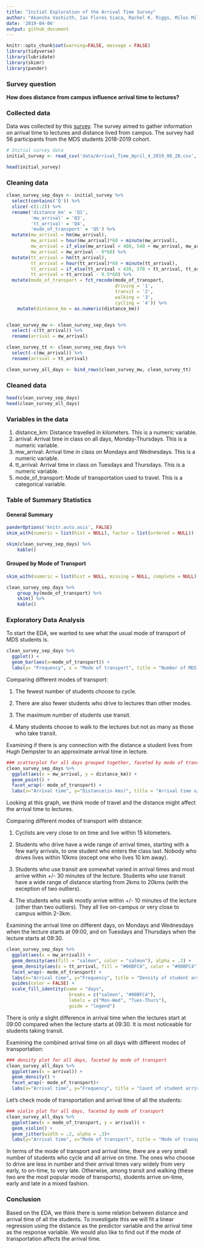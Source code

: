 ```yaml
---
title: "Initial Exploration of the Arrival Time Survey"
author: "Akansha Vashisth, Ian Flores Siaca, Rachel K. Riggs, Milos Milic"
date: '2019-04-06'
output: github_document
---
```


```r
knitr::opts_chunk$set(warning=FALSE, message = FALSE)
library(tidyverse)
library(lubridate)
library(skimr)
library(pander)
```

### Survey question

**How does distance from campus influence arrival time to lectures?**

### Collected data

Data was collected by this [survey](https://ubc.ca1.qualtrics.com/jfe/form/SV_eo1whP0fPfWPCw5). The survey aimed to gather information on arrival time to lectures and distance lived from campus. The survey had 56 participants from the MDS students 2018-2019 cohort.

```r
# Initial survey data
initial_survey <- read_csv('data/Arrival_Time_April_4_2019_08_20.csv', col_type = cols())

head(initial_survey)
```


### Cleaning data

```r
clean_survey_sep_days <- initial_survey %>%
  select(contains('Q')) %>%
  slice(-c(1:2)) %>%
  rename('distance_km' = 'Q1',
         'mw_arrival' = 'Q3',
         'tt_arrival' = 'Q4',
         'mode_of_transport' = 'Q5') %>% 
  mutate(mw_arrival = hm(mw_arrival),
         mw_arrival = hour(mw_arrival)*60 + minute(mw_arrival),
         mw_arrival = if_else(mw_arrival < 400, 540 + mw_arrival, mw_arrival),
         mw_arrival = mw_arrival - 9*60) %>%
  mutate(tt_arrival = hm(tt_arrival),
         tt_arrival = hour(tt_arrival)*60 + minute(tt_arrival),
         tt_arrival = if_else(tt_arrival < 430, 570 + tt_arrival, tt_arrival),
         tt_arrival = tt_arrival - 9.5*60) %>%
  mutate(mode_of_transport = fct_recode(mode_of_transport, 
                                        driving = '1',
                                        transit = '2',
                                        walking = '3',
                                        cycling = '4')) %>%
    mutate(distance_km = as.numeric(distance_km))


clean_survey_mw <- clean_survey_sep_days %>% 
  select(-c(tt_arrival)) %>% 
  rename(arrival = mw_arrival)

clean_survey_tt <- clean_survey_sep_days %>% 
  select(-c(mw_arrival)) %>% 
  rename(arrival = tt_arrival)

clean_survey_all_days <- bind_rows(clean_survey_mw, clean_survey_tt)
```


### Cleaned data

```r
head(clean_survey_sep_days)
head(clean_survey_all_days)
```


### Variables in the data

1. distance_km: Distance travelled in kilometers. This is a numeric variable.
2. arrival: Arrival time in class on all days, Monday-Thursdays. This is a numeric variable.
3. mw_arrival: Arrival time in class on Mondays and Wednesdays. This is a numeric variable.
4. tt_arrival: Arrival time in class on Tuesdays and Thursdays. This is a numeric variable.
5. mode_of_transport: Mode of transportation used to travel. This is a categorical variable.


### Table of Summary Statistics

#### General Summary

```r
panderOptions('knitr.auto.asis', FALSE)
skim_with(numeric = list(hist = NULL), factor = list(ordered = NULL))
```

```r
skim(clean_survey_sep_days) %>% 
    kable()
```

#### Grouped by Mode of Transport

```r
skim_with(numeric = list(hist = NULL, missing = NULL, complete = NULL))
```

```r
clean_survey_sep_days %>%
    group_by(mode_of_transport) %>%
    skim() %>%
    kable()
```

### Exploratory Data Analysis

To start the EDA, we wanted to see what the usual mode of transport of MDS students is.

```r
clean_survey_sep_days %>%
  ggplot() +
  geom_bar(aes(x=mode_of_transport)) +
  labs(y= "Frequency", x = "Mode of transport", title = "Number of MDS Students using different modes of transport") 

```

Comparing different modes of transport:

1. The fewest number of students choose to cycle.

2. There are also fewer students who drive to lectures than other modes.

3. The maximum number of students use transit.

4. Many students choose to walk to the lectures but not as many as those who take transit.


Examining if there is any connection with the distance a student lives from Hugh Dempster to an approximate arrival time in lecture.
```r
### scatterplot for all days grouped together, faceted by mode of transport
clean_survey_sep_days %>% 
  ggplot(aes(x = mw_arrival, y = distance_km)) +
  geom_point() +
  facet_wrap(~ mode_of_transport) +
  labs(x="Arrival time", y="Distance(in kms)", title = "Arrival time v/s distance")
```

Looking at this graph, we think mode of travel and the distance might affect the arrival time to lectures.

Comparing different modes of transport with distance:

1. Cyclists are very close to on time and live within 15 kilometers.

2. Students who drive have a wide range of arrival times, starting with a few early arrivals, to one student who enters the class last. Nobody who drives lives within 10kms (except one who lives 10 km away).

3. Students who use transit are somewhat varied in arrival times and most arrive within +/- 30 minutes of the lecture. Students who use transit have a wide range of distance starting from 2kms to 20kms (with the exception of two outliers).

4. The students who walk mostly arrive within +/- 10 minutes of the lecture (other than two outliers). They all live on-campus or very close to campus within 2-3km.


Examining the arrival time on different days, on Mondays and Wednesdays when the lecture starts at 09:00, and on Tuesdays and Thursdays when the lecture starts at 09:30.

```r
clean_survey_sep_days %>% 
  ggplot(aes(x = mw_arrival)) +
  geom_density(aes(fill = "salmon", color = "salmon"), alpha = .3) + 
  geom_density(aes(x = tt_arrival, fill = "#00BFC4", color = "#00BFC4"), alpha = .3) +
  facet_wrap(~ mode_of_transport) +
  labs(x="Arrival time", y="Frequency", title = "Density of student arrival time on Mon & Wed vs Tues & Thurs") +
  guides(color = FALSE) +
  scale_fill_identity(name = "days",
                       breaks = c("salmon", "#00BFC4"),
                       labels = c("Mon-Wed", "Tues-Thurs"),
                       guide = "legend")

```

There is only a slight difference in arrival time when the lectures start at 09:00 compared when the lecture starts at 09:30. It is most noticeable for students taking transit.


Examining the combined arrival time on all days with different modes of transportation:
```r
### density plot for all days, faceted by mode of transport
clean_survey_all_days %>% 
  ggplot(aes(x = arrival)) +
  geom_density() + 
  facet_wrap(~ mode_of_transport)+
  labs(x="Arrival time", y="Frequency", title = "Count of student arrival time")
```




Let's check mode of transportation and arrival time of all the students:
```r
### violin plot for all days, faceted by mode of transport
clean_survey_all_days %>% 
  ggplot(aes(x = mode_of_transport, y = arrival)) +
  geom_violin() +
  geom_jitter(width = .2, alpha = .3)+
  labs(y="Arrival time", x="Mode of transport", title = "Mode of transport v/s arrival time")
```



In terms of the mode of transport and arrival time, there are a very small number of students who cycle and all arrive on time. The ones who choose to drive are less in number and their arrival times vary widely from very early, to on-time, to very late. Otherwise, among transit and walking (these two are the most popular mode of transports), students arrive on-time, early and late in a mixed fashion.

### Conclusion

Based on the EDA, we think there is some relation between distance and arrival time of all the students. To investigate this we will fit a linear regression using the distance as the predictor variable and the arrival time as the response variable. We would also like to find out if the mode of transportation affects the arrival time.
